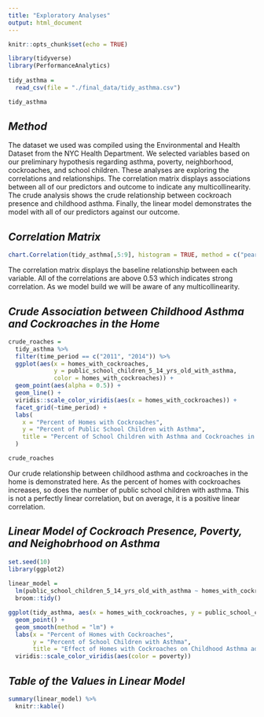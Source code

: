 ```yaml
---
title: "Exploratory Analyses"
output: html_document
---
```


```r
knitr::opts_chunk$set(echo = TRUE)

library(tidyverse)
library(PerformanceAnalytics)
  
tidy_asthma = 
  read_csv(file = "./final_data/tidy_asthma.csv")

tidy_asthma 
```

## _Method_
The dataset we used was compiled using the Environmental and Health Dataset from the NYC Health Department. We selected variables based on our preliminary hypothesis regarding asthma, poverty, neighborhood, cockroaches, and school children. These analyses are exploring the correlations and relationships. The correlation matrix displays associations between all of our predictors and outcome to indicate any multicollinearity. The crude analysis shows the crude relationship between cockroach presence and childhood asthma. Finally, the linear model demonstrates the model with all of our predictors against our outcome. 

## _Correlation Matrix_
```r

chart.Correlation(tidy_asthma[,5:9], histogram = TRUE, method = c("pearson", "kendall", "spearman"))
```

The correlation matrix displays the baseline relationship between each variable. All of the correlations are above 0.53 which indicates strong correlation. As we model build we will be aware of any multicollinearity.

## _Crude Association between Childhood Asthma and Cockroaches in the Home_
```r

crude_roaches = 
  tidy_asthma %>%
  filter(time_period == c("2011", "2014")) %>%
  ggplot(aes(x = homes_with_cockroaches, 
             y = public_school_children_5_14_yrs_old_with_asthma, 
             color = homes_with_cockroaches)) + 
  geom_point(aes(alpha = 0.5)) +
  geom_line() +
  viridis::scale_color_viridis(aes(x = homes_with_cockroaches)) +
  facet_grid(~time_period) +
  labs(
    x = "Percent of Homes with Cockroaches",
    y = "Percent of Public School Children with Asthma",
    title = "Percent of School Children with Asthma and Cockroaches in Home per Year"
  )

crude_roaches
```

Our crude relationship between childhood asthma and cockroaches in the home is demonstrated here. As the percent of homes with cockroaches increases, so does the number of public school children with asthma. This is not a perfectly linear correlation, but on average, it is a positive linear correlation. 

## _Linear Model of Cockroach Presence, Poverty, and Neighobrhood on Asthma_
```r

set.seed(10)
library(ggplot2)
  
linear_model = 
  lm(public_school_children_5_14_yrs_old_with_asthma ~ homes_with_cockroaches * poverty, data = tidy_asthma) %>%
  broom::tidy()

ggplot(tidy_asthma, aes(x = homes_with_cockroaches, y = public_school_children_5_14_yrs_old_with_asthma, color = poverty)) +
  geom_point() + 
  geom_smooth(method = "lm") +
  labs(x = "Percent of Homes with Cockroaches",
       y = "Percent of School Children with Asthma",
       title = "Effect of Homes with Cockroaches on Childhood Asthma adjusting for Poverty") +
  viridis::scale_color_viridis(aes(color = poverty))

```

## _Table of the Values in Linear Model_
```r
summary(linear_model) %>%
  knitr::kable()
```

